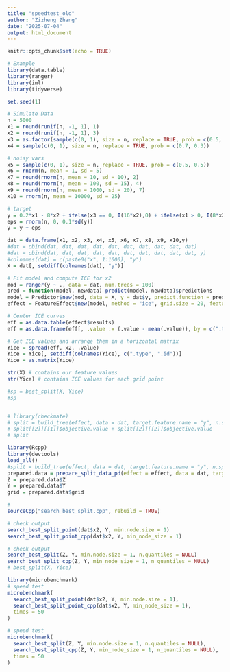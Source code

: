 ```yaml
---
title: "speedtest_old"
author: "Zizheng Zhang"
date: "2025-07-04"
output: html_document
---
```


```r
knitr::opts_chunk$set(echo = TRUE)
```


```r
# Example
library(data.table)
library(ranger)
library(iml)
library(tidyverse)

set.seed(1)

# Simulate Data
n = 5000
x1 = round(runif(n, -1, 1), 1)
x2 = round(runif(n, -1, 1), 3)
x3 = as.factor(sample(c(0, 1), size = n, replace = TRUE, prob = c(0.5, 0.5)))
x4 = sample(c(0, 1), size = n, replace = TRUE, prob = c(0.7, 0.3))

# noisy vars
x5 = sample(c(0, 1), size = n, replace = TRUE, prob = c(0.5, 0.5))
x6 = rnorm(n, mean = 1, sd = 5)
x7 = round(rnorm(n, mean = 10, sd = 10), 2)
x8 = round(rnorm(n, mean = 100, sd = 15), 4)
x9 = round(rnorm(n, mean = 1000, sd = 20), 7)
x10 = rnorm(n, mean = 10000, sd = 25)

# target
y = 0.2*x1 - 8*x2 + ifelse(x3 == 0, I(16*x2),0) + ifelse(x1 > 0, I(8*x2),0) + 2*x8
eps = rnorm(n, 0, 0.1*sd(y))
y = y + eps

dat = data.frame(x1, x2, x3, x4, x5, x6, x7, x8, x9, x10,y)
#dat = cbind(dat, dat, dat, dat, dat, dat, dat, dat, dat, dat)
#dat = cbind(dat, dat, dat, dat, dat, dat, dat, dat, dat, dat, y)
#colnames(dat) = c(paste0("x", 1:1000), "y")
X = dat[, setdiff(colnames(dat), "y")]

# Fit model and compute ICE for x2
mod = ranger(y ~ ., data = dat, num.trees = 100)
pred = function(model, newdata) predict(model, newdata)$predictions
model = Predictor$new(mod, data = X, y = dat$y, predict.function = pred)
effect = FeatureEffect$new(model, method = "ice", grid.size = 20, feature = "x2")

# Center ICE curves
eff = as.data.table(effect$results)
eff = as.data.frame(eff[, .value := (.value - mean(.value)), by = c(".type", ".id")])

# Get ICE values and arrange them in a horizontal matrix
Yice = spread(eff, x2, .value)
Yice = Yice[, setdiff(colnames(Yice), c(".type", ".id"))]
Yice = as.matrix(Yice)

str(X) # contains our feature values
str(Yice) # contains ICE values for each grid point

#sp = best_split(X, Yice)
#sp


# library(checkmate)
# split = build_tree(effect, data = dat, target.feature.name = "y", n.split = 1)
# split[[2]][[1]]$objective.value + split[[2]][[2]]$objective.value
# split

library(Rcpp)
library(devtools)
load_all()
#split = build_tree(effect, data = dat, target.feature.name = "y", n.split = 1)
prepared.data = prepare_split_data_pd(effect = effect, data = dat, target.feature.name = "y")
Z = prepared.data$Z
Y = prepared.data$Y
grid = prepared.data$grid

#
sourceCpp("search_best_split.cpp", rebuild = TRUE)

# check output
search_best_split_point(dat$x2, Y, min.node.size = 1)
search_best_split_point_cpp(dat$x2, Y, min_node_size = 1)

# check output
search_best_split(Z, Y, min.node.size = 1, n.quantiles = NULL)
search_best_split_cpp(Z, Y, min_node_size = 1, n_quantiles = NULL)
# best_split(X, Yice)

library(microbenchmark)
# speed test
microbenchmark(
  search_best_split_point(dat$x2, Y, min.node.size = 1),
  search_best_split_point_cpp(dat$x2, Y, min_node_size = 1),
  times = 50
)

# speed test
microbenchmark(
  search_best_split(Z, Y, min.node.size = 1, n.quantiles = NULL),
  search_best_split_cpp(Z, Y, min_node_size = 1, n_quantiles = NULL),
  times = 50
)

```

